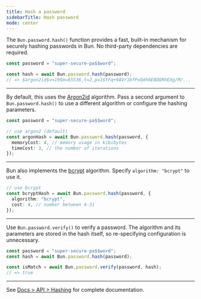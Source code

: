 ---
title: Hash a password
sidebarTitle: Hash password
mode: center
---

The `Bun.password.hash()` function provides a fast, built-in mechanism for securely hashing passwords in Bun. No third-party dependencies are required.

```ts
const password = "super-secure-pa$$word";

const hash = await Bun.password.hash(password);
// => $argon2id$v=19$m=65536,t=2,p=1$tFq+9AVr1bfPxQdh6E8DQRhEXg/M/...
```

---

By default, this uses the [Argon2id](https://en.wikipedia.org/wiki/Argon2) algorithm. Pass a second argument to `Bun.password.hash()` to use a different algorithm or configure the hashing parameters.

```ts
const password = "super-secure-pa$$word";

// use argon2 (default)
const argonHash = await Bun.password.hash(password, {
  memoryCost: 4, // memory usage in kibibytes
  timeCost: 3, // the number of iterations
});
```

---

Bun also implements the [bcrypt](https://en.wikipedia.org/wiki/Bcrypt) algorithm. Specify `algorithm: "bcrypt"` to use it.

```ts
// use bcrypt
const bcryptHash = await Bun.password.hash(password, {
  algorithm: "bcrypt",
  cost: 4, // number between 4-31
});
```

---

Use `Bun.password.verify()` to verify a password. The algorithm and its parameters are stored in the hash itself, so re-specifying configuration is unnecessary.

```ts
const password = "super-secure-pa$$word";
const hash = await Bun.password.hash(password);

const isMatch = await Bun.password.verify(password, hash);
// => true
```

---

See [Docs > API > Hashing](https://bun.com/docs/api/hashing#bun-password) for complete documentation.
